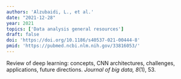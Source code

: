 ```yaml
---
authors: 'Alzubaidi, L., et al.'
date: "2021-12-28"
year: 2021
topics: ['Data analysis general resources']
draft: false
doi: 'https://doi.org/10.1186/s40537-021-00444-8'
pmid: 'https://pubmed.ncbi.nlm.nih.gov/33816053/'
---
```


Review of deep learning: concepts, CNN architectures, challenges, applications, future directions.
*Journal of big data, 8*(1), 53.